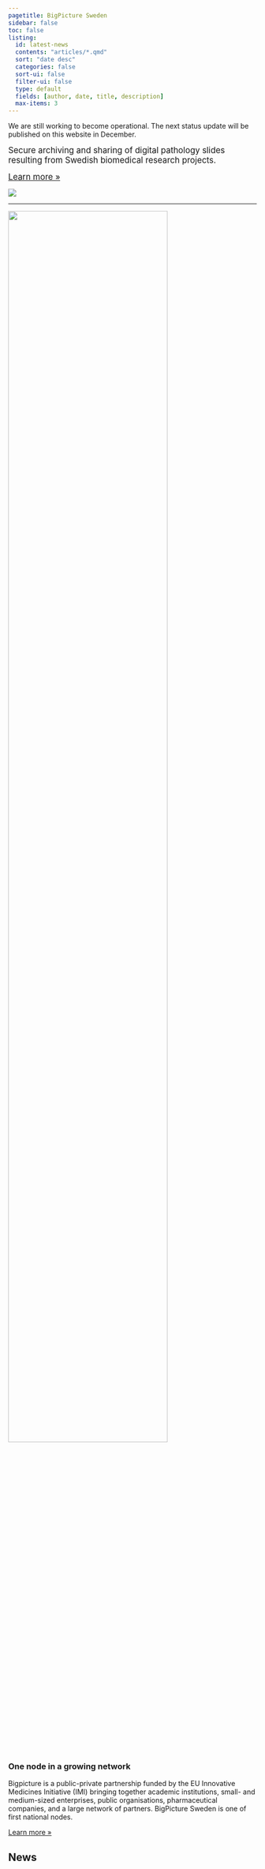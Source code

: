 ```yaml
---
pagetitle: BigPicture Sweden
sidebar: false
toc: false
listing:
  id: latest-news
  contents: "articles/*.qmd"
  sort: "date desc"
  categories: false
  sort-ui: false
  filter-ui: false
  type: default
  fields: [author, date, title, description]
  max-items: 3
---
```


::: {.callout-important appearance="simple"}
We are still working to become operational. The next status update will be
published on this website in December.
:::

::: grid
::: g-col-6
<p>[Secure archiving and sharing of digital pathology slides
resulting from Swedish biomedical research
projects.]{style="font-size:larger;"}</p>

<p>[Learn more »](about/index.qmd){style="font-size:larger;"}</p>
:::

::: g-col-6
![](/images/bp-sweden-logo.png)
:::
:::

---

::: grid
::: g-col-3
![](/images/network.svg){fig-align="right" width=80%}
:::

::: g-col-9
### One node in a growing network

Bigpicture is a public-private partnership funded by the EU Innovative Medicines Initiative (IMI) bringing together academic institutions, small- and medium-sized enterprises, public organisations, pharmaceutical companies, and a large network of partners. BigPicture Sweden is one of first national nodes.

[Learn more »](about/bp.qmd)
:::
:::

## News

::: {#latest-news}
:::


